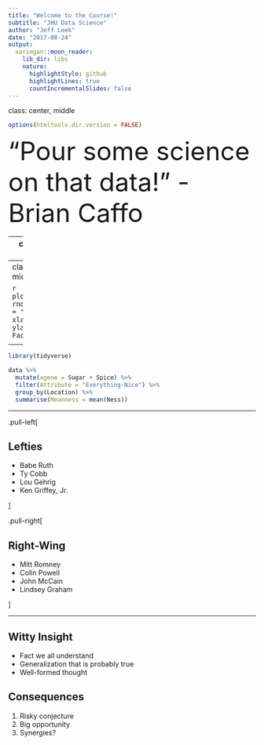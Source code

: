 ```yaml
---
title: "Welcome to the Course!"
subtitle: "JHU Data Science"
author: "Jeff Leek"
date: "2017-08-24"
output:
  xaringan::moon_reader:
    lib_dir: libs
    nature:
      highlightStyle: github
      highlightLines: true
      countIncrementalSlides: false
---
```

class: center, middle

```r
options(htmltools.dir.version = FALSE)
```

<!--
Welcome to the first lecture of the Advanced Data Science course at the Johns
Hopkins Bloomberg School of Public Health!
-->

<span style="font-size:52px">"Pour some science on that data!" - Brian Caffo<span>

<!--
As doctor Brian Caffo once said: Pour some science on that data!
-->

---
class: center, middle

<!--
Here's a fullscreen image.
-->

![](https://engineering.jhu.edu/ehe/wp-content/uploads/sites/46/2013/07/DSC_3910.jpg)

---
class: center, middle

```r
plot(rnorm(100), rnorm(100), main = "Nice Plot", 
     xlab = "Math", ylab = "Wow Factor")
```

<!--
Here's a plot.
-->

---

```r
library(tidyverse)

data %>%
  mutate(xgene = Sugar + Spice) %>%
  filter(Attribute = "Everything-Nice") %>%
  group_by(Location) %>%
  summarise(Meanness = mean(Ness))
```

<!--
Whoa is this great code or what? I'm an elite hacker.
-->

---

.pull-left[

## Lefties

- Babe Ruth
- Ty Cobb
- Lou Gehrig
- Ken Griffey, Jr.

]

.pull-right[

## Right-Wing

- Mitt Romney
- Colin Powell
- John McCain
- Lindsey Graham

]

<!--
Baseball is a wonderful sport. We will study baseball data in depth in this
course.
-->

---

## Witty Insight

- Fact we all understand
- Generalization that is probably true
- Well-formed thought

## Consequences

1. Risky conjecture
2. Big opportunity
3. Synergies?

<!--
Here are a few ideas to ponder.
-->

